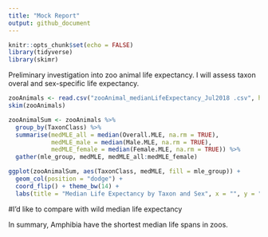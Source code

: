```yaml
---
title: "Mock Report"
output: github_document
---
```


```r
knitr::opts_chunk$set(echo = FALSE)
library(tidyverse)
library(skimr)
```

Preliminary investigation into zoo animal life expectancy.
I will assess taxon overal and sex-specific life expectancy.

```r
zooAnimals <- read.csv("zooAnimal_medianLifeExpectancy_Jul2018 .csv", header = TRUE)
skim(zooAnimals)
```



```r
zooAnimalSum <- zooAnimals %>% 
  group_by(TaxonClass) %>%
  summarise(medMLE_all = median(Overall.MLE, na.rm = TRUE),
            medMLE_male = median(Male.MLE, na.rm = TRUE),
            medMLE_female = median(Female.MLE, na.rm = TRUE)) %>%
  gather(mle_group, medMLE, medMLE_all:medMLE_female)

ggplot(zooAnimalSum, aes(TaxonClass, medMLE, fill = mle_group)) +
  geom_col(position = "dodge") +
  coord_flip() + theme_bw(14) +
  labs(title = "Median Life Expectancy by Taxon and Sex", x = "", y = "Median Life Expectancy (years)", fill = "")
```

#I'd like to compare with wild median life expectancy

In summary, Amphibia have the shortest median life spans in zoos.